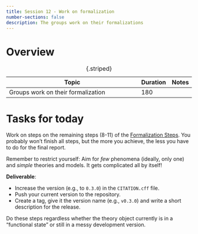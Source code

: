 ---
title: Session 12 - Work on formalization
number-sections: false
description: The groups work on their formalizations
---

# Overview

| Topic                                               | Duration | Notes |
| --------------------------------------------------- | -------- | ----- |
| Groups work on their formalization                  | 180      |       |
: {.striped}


# Tasks for today

Work on steps on the remaining steps (8-11) of the [Formalization Steps](../Formalization_steps.qmd).
You probably won't finish all steps, but the more you achieve, the less you have to do for the final report.

Remember to restrict yourself: Aim for *few* phenomena (ideally, only one) and *simple* theories and models. It gets complicated all by itself!

**Deliverable**: 

- Increase the version (e.g., to `0.3.0`) in the `CITATION.cff` file.
- Push your current version to the repository.
- Create a tag, give it the version name (e.g., `v0.3.0`) and write a short description for the release.
 
Do these steps regardless whether the theory object currently is in a "functional state" or still in a messy development version.


<!-- # Homework: Read Lange et al (2025)

Lange, J., Freyer, N., Musfeld, P., Schönbrodt, F. D., & Leising, D. (2025, January 10). *A checklist for incentivizing and facilitating good theory building*. [https://doi.org/10.31219/osf.io/7qvfz](https://doi.org/10.31219/osf.io/7qvfz)

Also read the checklist itself: [https://osf.io/bqd4m/](https://osf.io/bqd4m/)

**Deliverable** (one document per group): Evaluate the [checklist](https://osf.io/bqd4m/) for your own theory formalization: If we follow the plan of our course, which quality checks would we pass? Which are not satisfied yet? Upload a short document with answers to these questions into `homework/05-QualityChecklist` of the [Homework Repository]({{< var homework_repo >}}) (e.g., you could use the PDF of the checklist and make annotations into the PDF). -->
